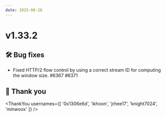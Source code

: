 ```yaml
---
date: 2025-08-28
---
```


# v1.33.2

## 🛠️ Bug fixes

- Fixed HTTP/2 flow control by using a correct stream ID for computing the window size. #6367 #6371

## 🙇 Thank you

<ThankYou usernames={[
  '0x1306e6d',
  'ikhoon',
  'jrhee17',
  'knight7024',
  'minwoox'
]} />
